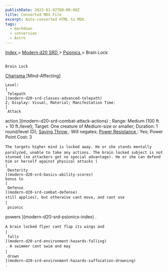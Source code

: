 ```yaml
---
publishDate: 2023-01-02T00:00:00Z
title: Converted MDX File
excerpt: Auto-converted HTML to MDX.
tags:
  - markdown
  - conversion
  - Astro
---
```







[
      Index
     ](-index)
     >
     [
      Modern d20 SRD
     ](modern-d20-srd-index)
     >
     [
      Psionics
     ](modern-d20-srd-psionics-index)
     > Brain Lock
    






## 
    Brain Lock
   



[
     Charisma
    ](modern-d20-srd-basics-ability-scores)
    [Mind-Affecting]
   



    Level:
    [
     Telepath
    ](modern-d20-srd-classes-advanced-telepath)
    2; Display: Visual, Material; Manifestation Time:
    [
     Attack
action
    ](modern-d20-srd-combat-attack-actions)
    ; Range: Medium (100 ft. + 10 ft./level); Target: One creature of Medium-size or smaller; Duration: 1 round/level (D);
    [
     Saving
Throw
    ](modern-d20-srd-basics-saving-throws)
    : Will negates;
    [
     Power
Resistance
    ](modern-d20-srd-special-abilities-power-resistance)
    : Yes; Power Point Cost: 3
   



    The targets higher mind is locked away. He or she stands mentally paralyzed, unable to take any actions. The brain locked subject is not stunned (so attackers get no special advantage). He or she can defend him or herself against physical attacks (
    [
     Dexterity
    ](modern-d20-srd-basics-ability-scores)
    bonus to
    [
     Defense
    ](modern-d20-srd-combat-defense)
    still applies), but otherwise cant move, and cant use
    [
     psionic
powers
    ](modern-d20-srd-psionics-index)
    .
   



    A brain locked flyer cant flap its wings and
    [
     falls
    ](modern-d20-srd-environment-hazards-falling)
    . A swimmer cant swim and may
    [
     drown
    ](modern-d20-srd-environment-hazards-suffocation-drowning)
    .
   



